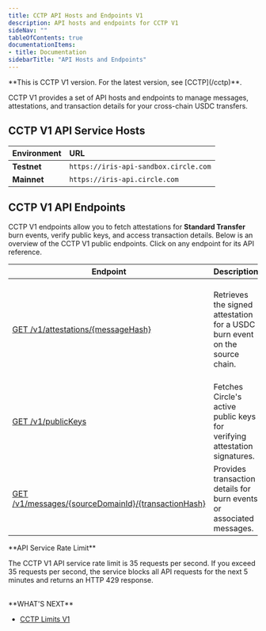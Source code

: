 ```yaml
---
title: CCTP API Hosts and Endpoints V1
description: API hosts and endpoints for CCTP V1
sideNav: ""
tableOfContents: true
documentationItems: 
- title: Documentation
sidebarTitle: "API Hosts and Endpoints"
---
```


<Warning>
  **This is CCTP V1 version. For the latest version, see [CCTP](/cctp)**.
</Warning>

CCTP V1 provides a set of API hosts and endpoints to manage messages,
attestations, and transaction details for your cross-chain USDC transfers.

## CCTP V1 API Service Hosts

| Environment | URL                                   |
| :---------- | :------------------------------------ |
| **Testnet** | `https://iris-api-sandbox.circle.com` |
| **Mainnet** | `https://iris-api.circle.com`         |

## CCTP V1 API Endpoints

CCTP V1 endpoints allow you to fetch attestations for **Standard Transfer** burn
events, verify public keys, and access transaction details. Below is an overview
of the CCTP V1 public endpoints. Click on any endpoint for its API reference.

| Endpoint                                                                                        | Description                                                                 | Use Case                                                                                                                    |
| ----------------------------------------------------------------------------------------------- | --------------------------------------------------------------------------- | --------------------------------------------------------------------------------------------------------------------------- |
| [GET /v1/attestations/\{messageHash\}](/api-reference/cctp/all/get-attestation)                 | Retrieves the signed attestation for a USDC burn event on the source chain. | Certifying the burn of USDC post <Tooltip tip="The point at which a transaction is fully finalized on-chain and can no longer be reversed or reorganized. This ensures the highest level of security and certainty before attestation. Hard Finality requires the transaction to reach full consensus on the source blockchain, typically resulting in longer processing times.">hard finality</Tooltip>. Used as a signal to mint USDC on the destination chain. |
| [GET /v1/publicKeys](/api-reference/cctp/all/get-public-keys)                                   | Fetches Circle's active public keys for verifying attestation signatures.   | Validating the authenticity of Circle's signed attestations.                                                                |
| [GET /v1/messages/\{sourceDomainId\}/\{transactionHash\}](/api-reference/cctp/all/get-messages) | Provides transaction details for burn events or associated messages.        | Accessing detailed information about CCTP V1 transactions.                                                                  |

<Note>
**API Service Rate Limit**

The CCTP V1 API service rate limit is 35 requests per second. If you exceed 35
requests per second, the service blocks all API requests for the next 5
minutes and returns an HTTP 429 response.
</Note>

<br />
**WHAT'S NEXT**

- [CCTP Limits V1 <Icon icon="arrow-right" />](/cctp/v1/limits)
